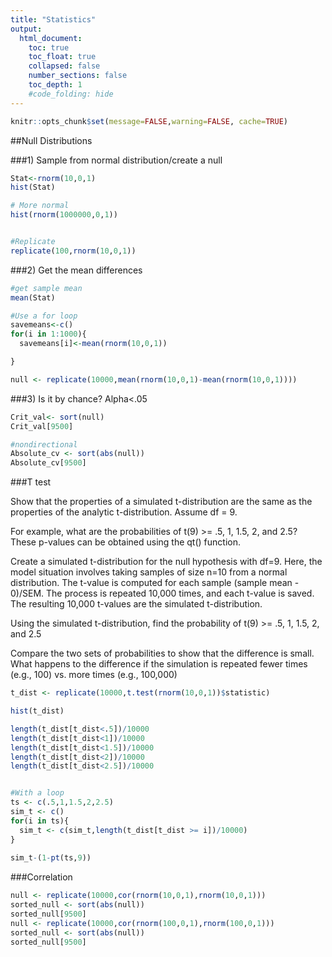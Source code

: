 ```yaml
---
title: "Statistics"
output:
  html_document:
    toc: true
    toc_float: true
    collapsed: false
    number_sections: false
    toc_depth: 1
    #code_folding: hide
---
```


```r
knitr::opts_chunk$set(message=FALSE,warning=FALSE, cache=TRUE)
```
##Null Distributions


###1) Sample from normal distribution/create a null
```r
Stat<-rnorm(10,0,1)
hist(Stat)

# More normal
hist(rnorm(1000000,0,1))


#Replicate
replicate(100,rnorm(10,0,1))
```
###2) Get the mean differences
```r

#get sample mean
mean(Stat)

#Use a for loop
savemeans<-c()
for(i in 1:1000){
  savemeans[i]<-mean(rnorm(10,0,1))

}

null <- replicate(10000,mean(rnorm(10,0,1)-mean(rnorm(10,0,1))))                
```
###3) Is it by chance? Alpha<.05
```r

Crit_val<- sort(null)
Crit_val[9500]

#nondirectional
Absolute_cv <- sort(abs(null))
Absolute_cv[9500]
```
###T test

Show that the properties of a simulated t-distribution are the same as the properties of the analytic t-distribution. Assume df = 9.

For example, what are the probabilities of t(9) >= .5, 1, 1.5, 2, and 2.5? These p-values can be obtained using the  qt() function.

Create a simulated t-distribution for the null hypothesis with df=9. Here, the model situation involves taking samples of size n=10 from a normal distribution. The t-value is computed for each sample (sample mean - 0)/SEM. The process is repeated 10,000 times, and each t-value is saved. The resulting 10,000 t-values are the simulated t-distribution.

Using the simulated t-distribution, find the probability of t(9) >= .5, 1, 1.5, 2, and 2.5

Compare the two sets of probabilities to show that the difference is small. What happens to the difference if the simulation is repeated fewer times (e.g., 100) vs. more times (e.g., 100,000)
```r
t_dist <- replicate(10000,t.test(rnorm(10,0,1))$statistic)

hist(t_dist)

length(t_dist[t_dist<.5])/10000
length(t_dist[t_dist<1])/10000
length(t_dist[t_dist<1.5])/10000
length(t_dist[t_dist<2])/10000
length(t_dist[t_dist<2.5])/10000


#With a loop
ts <- c(.5,1,1.5,2,2.5)
sim_t <- c()
for(i in ts){
  sim_t <- c(sim_t,length(t_dist[t_dist >= i])/10000)
}
  
sim_t-(1-pt(ts,9))
```
###Correlation
```r
null <- replicate(10000,cor(rnorm(10,0,1),rnorm(10,0,1)))
sorted_null <- sort(abs(null))
sorted_null[9500]
null <- replicate(10000,cor(rnorm(100,0,1),rnorm(100,0,1)))
sorted_null <- sort(abs(null))
sorted_null[9500]
```

